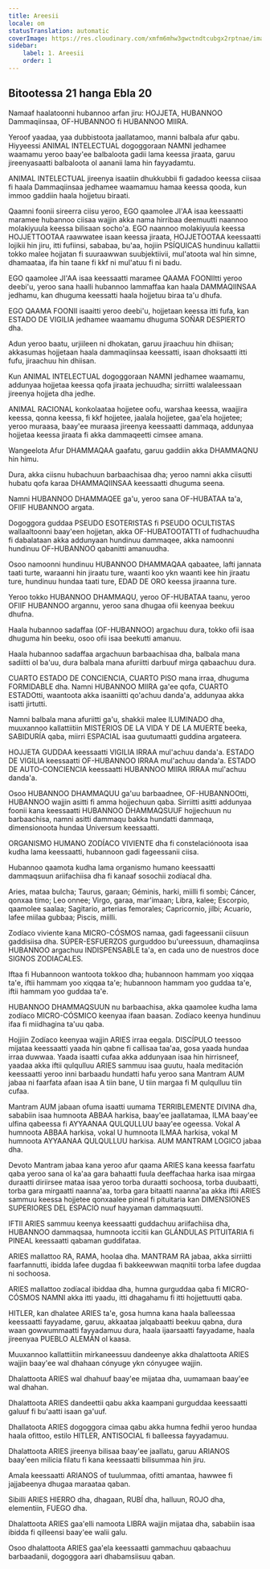 ```yaml
---
title: Areesii
locale: om
statusTranslation: automatic
coverImage: https://res.cloudinary.com/xmfm6mhw3gwctndtcubgx2rptnae/image/upload/v1741354450/small_cover_tratado_esoterico_de_astrologia_hermetica_6210a35442.webp
sidebar:
    label: 1. Areesii
    order: 1
---
```

## Bitootessa 21 hanga Ebla 20

Namaaf haalatoonni hubannoo arfan jiru: HOJJETA, HUBANNOO Dammaqiinsaa, OF-HUBANNOO fi HUBANNOO MIIRA.

Yeroof yaadaa, yaa dubbistoota jaallatamoo, manni balbala afur qabu. Hiyyeessi ANIMAL INTELECTUAL dogoggoraan NAMNI jedhamee waamamu yeroo baay'ee balbaloota gadii lama keessa jiraata, garuu jireenyasaatti balbaloota ol aananii lama hin fayyadamtu.

ANIMAL INTELECTUAL jireenya isaatiin dhukkubbii fi gadadoo keessa ciisaa fi haala Dammaqiinsaa jedhamee waamamuu hamaa keessa qooda, kun immoo gaddiin haala hojjetuu biraati.

Qaamni foonii sireerra ciisu yeroo, EGO qaamolee JI'AA isaa keessaatti maramee hubannoo ciisaa wajjin akka nama hirribaa deemuutti naannoo molakiyuula keessa bilisaan socho'a. EGO naannoo molakiyuula keessa HOJJETTOOTAA raawwatee isaan keessa jiraata, HOJJETOOTAA keessaatti lojikii hin jiru, itti fufiinsi, sababaa, bu'aa, hojiin PSÍQUICAS hundinuu kallattii tokko malee hojjatan fi suuraawwan suubjektiivii, mul'atoota wal hin simne, dhamaataa, ifa hin taane fi kkf ni mul'atuu fi ni badu.

EGO qaamolee JI'AA isaa keessaatti maramee QAAMA FOONIItti yeroo deebi'u, yeroo sana haalli hubannoo lammaffaa kan haala DAMMAQIINSAA jedhamu, kan dhuguma keessatti haala hojjetuu biraa ta'u dhufa.

EGO QAAMA FOONII isaaitti yeroo deebi'u, hojjetaan keessa itti fufa, kan ESTADO DE VIGILIA jedhamee waamamu dhuguma SOÑAR DESPIERTO dha.

Adun yeroo baatu, urjiileen ni dhokatan, garuu jiraachuu hin dhiisan; akkasumas hojjetaan haala dammaqiinsaa keessatti, isaan dhoksaatti itti fufu, jiraachuu hin dhiisan.

Kun ANIMAL INTELECTUAL dogoggoraan NAMNI jedhamee waamamu, addunyaa hojjetaa keessa qofa jiraata jechuudha; sirriitti walaleessaan jireenya hojjeta dha jedhe.

ANIMAL RACIONAL konkolaataa hojjetee oofu, warshaa keessa, waajjira keessa, qonna keessa, fi kkf hojjetee, jaalala hojjetee, gaa'ela hojjetee; yeroo muraasa, baay'ee muraasa jireenya keessaatti dammaqa, addunyaa hojjetaa keessa jiraata fi akka dammaqeetti cimsee amana.

Wangeelota Afur DHAMMAQAA gaafatu, garuu gaddiin akka DHAMMAQNU hin himu.

Dura, akka ciisnu hubachuun barbaachisaa dha; yeroo namni akka ciisutti hubatu qofa karaa DHAMMAQIINSAA keessaatti dhuguma seena.

Namni HUBANNOO DHAMMAQEE ga'u, yeroo sana OF-HUBATAA ta'a, OFIIF HUBANNOO argata.

Dogoggora guddaa PSEUDO ESOTERISTAS fi PSEUDO OCULTISTAS wallaaltoonni baay'een hojjetan, akka OF-HUBATOOTATTI of fudhachuudha fi dabalataan akka addunyaan hundinuu dammaqee, akka namoonni hundinuu OF-HUBANNOO qabanitti amanuudha.

Osoo namoonni hundinuu HUBANNOO DHAMMAQAA qabaatee, lafti jannata taati turte, waraanni hin jiraatu ture, waanti koo ykn waanti kee hin jiraatu ture, hundinuu hundaa taati ture, EDAD DE ORO keessa jiraanna ture.

Yeroo tokko HUBANNOO DHAMMAQU, yeroo OF-HUBATAA taanu, yeroo OFIIF HUBANNOO argannu, yeroo sana dhugaa ofii keenyaa beekuu dhufna.

Haala hubannoo sadaffaa (OF-HUBANNOO) argachuu dura, tokko ofii isaa dhuguma hin beeku, osoo ofii isaa beekutti amanuu.

Haala hubannoo sadaffaa argachuun barbaachisaa dha, balbala mana sadiitti ol ba'uu, dura balbala mana afuriitti darbuuf mirga qabaachuu dura.

CUARTO ESTADO DE CONCIENCIA, CUARTO PISO mana irraa, dhuguma FORMIDABLE dha. Namni HUBANNOO MIIRA ga'ee qofa, CUARTO ESTADOtti, waantoota akka isaaniitti qo'achuu danda'a, addunyaa akka isatti jirtutti.

Namni balbala mana afuriitti ga'u, shakkii malee ILUMINADO dha, muuxannoo kallattiitiin MISTERIOS DE LA VIDA Y DE LA MUERTE beeka, SABIDURÍA qaba, miirri ESPACIAL isaa guutumaatti guddina argateera.

HOJJETA GUDDAA keessaatti VIGILIA IRRAA mul'achuu danda'a. ESTADO DE VIGILIA keessaatti OF-HUBANNOO IRRAA mul'achuu danda'a. ESTADO DE AUTO-CONCIENCIA keessaatti HUBANNOO MIIRA IRRAA mul'achuu danda'a.

Osoo HUBANNOO DHAMMAQUU ga'uu barbaadnee, OF-HUBANNOOtti, HUBANNOO wajjin asitti fi amma hojjechuun qaba. Sirriitti asitti addunyaa foonii kana keessaatti HUBANNOO DHAMMAQSUUF hojjechuun nu barbaachisa, namni asitti dammaqu bakka hundatti dammaqa, dimensionoota hundaa Universum keessaatti.

ORGANISMO HUMANO ZODÍACO VIVIENTE dha fi constelaciónoota isaa kudha lama keessaatti, hubannoon gadi fageessanii ciisa.

Hubannoo qaamota kudha lama organismo humano keessaatti dammaqsuun ariifachiisa dha fi kanaaf sosochii zodíacal dha.

Aries, mataa bulcha; Taurus, garaan; Géminis, harki, miilli fi sombi; Cáncer, qonxaa timo; Leo onnee; Virgo, garaa, mar'imaan; Libra, kalee; Escorpio, qaamolee saalaa; Sagitario, arterias femorales; Capricornio, jilbi; Acuario, lafee miilaa gubbaa; Piscis, miilli.

Zodíaco viviente kana MICRO-CÓSMOS namaa, gadi fageessanii ciisuun gaddisiisa dha. SÚPER-ESFUERZOS gurguddoo bu'ureessuun, dhamaqiinsa HUBANNOO argachuu INDISPENSABLE ta'a, en cada uno de nuestros doce SIGNOS ZODIACALES.

Iftaa fi Hubannoon wantoota tokkoo dha; hubannoon hammam yoo xiqqaa ta'e, iftii hammam yoo xiqqaa ta'e; hubannoon hammam yoo guddaa ta'e, iftii hammam yoo guddaa ta'e.

HUBANNOO DHAMMAQSUUN nu barbaachisa, akka qaamolee kudha lama zodíaco MICRO-CÓSMICO keenyaa ifaan baasan. Zodíaco keenya hundinuu ifaa fi miidhagina ta'uu qaba.

Hojjiin Zodíaco keenyaa wajjin ARIES irraa eegala. DISCÍPULO teessoo mijataa keessaatti yaada hin qabne fi callisaa taa'aa, gosa yaada hundaa irraa duwwaa. Yaada isaatti cufaa akka addunyaan isaa hin hirrisneef, yaadaa akka iftii qulqulluu ARIES sammuu isaa guutu, haala meditación keessaatti yeroo inni barbaadu hundatti hafu yeroo sana Mantram AUM jabaa ni faarfata afaan isaa A tiin bane, U tiin margaa fi M qulqulluu tiin cufaa.

Mantram AUM jabaan ofuma isaatti uumama TERRIBLEMENTE DIVINA dha, sababiin isaa humnoota ABBAA harkisa, baay'ee jaallatamaa, ILMA baay'ee ulfina qabeessa fi AYYAANAA QULQULLUU baay'ee ogeessa. Vokal A humnoota ABBAA harkisa, vokal U humnoota ILMAA harkisa, vokal M humnoota AYYAANAA QULQULLUU harkisa. AUM MANTRAM LOGICO jabaa dha.

Devoto Mantram jabaa kana yeroo afur qaama ARIES kana keessa faarfatu qaba yeroo sana ol ka'aa gara bahaatti fuula deeffachaa harka isaa mirgaa duraatti diriirsee mataa isaa yeroo torba duraatti sochoosa, torba duubaatti, torba gara mirgaatti naanna'aa, torba gara bitaatti naanna'aa akka iftii ARIES sammuu keessa hojjetee qonxaalee pineal fi pituitaria kan DIMENSIONES SUPERIORES DEL ESPACIO nuuf hayyaman dammaqsuutti.

IFTII ARIES sammuu keenya keessaatti guddachuu ariifachiisa dha, HUBANNOO dammaqsaa, humnoota iccitii kan GLÁNDULAS PITUITARIA fi PINEAL keessaatti qabaman guddifataa.

ARIES mallattoo RA, RAMA, hoolaa dha. MANTRAM RA jabaa, akka sirriitti faarfannutti, ibidda lafee dugdaa fi bakkeewwan maqnitii torba lafee dugdaa ni sochoosa.

ARIES mallattoo zodíacal ibiddaa dha, humna gurguddaa qaba fi MICRO-CÓSMOS NAMNI akka itti yaadu, itti dhagahamu fi itti hojjettuutti qaba.

HITLER, kan dhalatee ARIES ta'e, gosa humna kana haala balleessaa keessaatti fayyadame, garuu, akkaataa jalqabaatti beekuu qabna, dura waan gowwummaatti fayyadamuu dura, haala ijaarsaatti fayyadame, haala jireenyaa PUEBLO ALEMÁN ol kaasa.

Muuxannoo kallattiitiin mirkaneessuu dandeenye akka dhalattoota ARIES wajjin baay'ee wal dhahaan cónyuge ykn cónyugee wajjin.

Dhalattoota ARIES wal dhahuuf baay'ee mijataa dha, uumamaan baay'ee wal dhahan.

Dhalattoota ARIES dandeettii qabu akka kaampani gurguddaa keessaatti galuuf fi bu'aatti isaan ga'uuf.

Dhallatoota ARIES dogoggora cimaa qabu akka humna fedhii yeroo hundaa haala ofittoo, estilo HITLER, ANTISOCIAL fi balleessa fayyadamuu.

Dhalattoota ARIES jireenya bilisaa baay'ee jaallatu, garuu ARIANOS baay'een milicia filatu fi kana keessaatti bilisummaa hin jiru.

Amala keessaatti ARIANOS of tuulummaa, ofitti amantaa, hawwee fi jajjabeenya dhugaa maraataa qaban.

Sibilli ARIES HIERRO dha, dhagaan, RUBÍ dha, halluun, ROJO dha, elementiin, FUEGO dha.

Dhalattoota ARIES gaa'elli namoota LIBRA wajjin mijataa dha, sababiin isaa ibidda fi qilleensi baay'ee walii galu.

Osoo dhalattoota ARIES gaa'ela keessaatti gammachuu qabaachuu barbaadanii, dogoggora aari dhabamsiisuu qaban.

